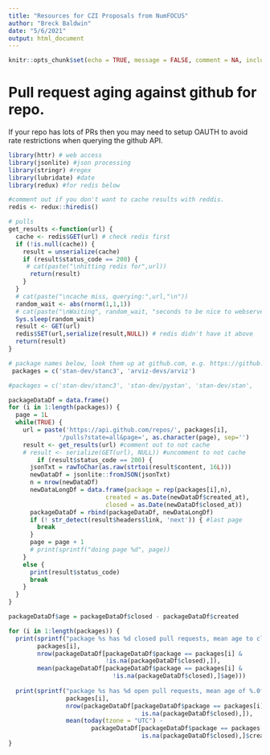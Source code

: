 ```yaml
---
title: "Resources for CZI Proposals from NumFOCUS"
author: "Breck Baldwin"
date: "5/6/2021"
output: html_document
---
```


```r
knitr::opts_chunk$set(echo = TRUE, message = FALSE, comment = NA, include = TRUE)
```


# Pull request aging against github for repo. 

If your repo has lots of PRs then you may need to setup OAUTH to avoid rate restrictions when querying the github API. 

```r
library(httr) # web access
library(jsonlite) #json processing
library(stringr) #regex
library(lubridate) #date
library(redux) #for redis below

#comment out if you don't want to cache results with reddis.
redis <- redux::hiredis()

# pulls 
get_results <-function(url) {
  cache <- redis$GET(url) # check redis first
  if (!is.null(cache)) {
    result = unserialize(cache)
    if (result$status_code == 200) {
     # cat(paste("\nhitting redis for",url))
      return(result)
    }
  }
  # cat(paste("\ncache miss, querying:",url,"\n"))
  random_wait <- abs(rnorm(1,1,1))
  # cat(paste("\nWaiting", random_wait, "seconds to be nice to webserver\n"))
  Sys.sleep(random_wait)
  result <- GET(url)
  redis$SET(url,serialize(result,NULL)) # redis didn't have it above
  return(result)
}

# package names below, look them up at github.com, e.g. https://github.com/stan-dev/stanc3
 packages = c('stan-dev/stanc3', 'arviz-devs/arviz')

#packages = c('stan-dev/stanc3', 'stan-dev/pystan', 'stan-dev/stan', 

packageDataDf = data.frame()
for (i in 1:length(packages)) {
  page = 1L
  while(TRUE) {
    url = paste('https://api.github.com/repos/', packages[i], 
              '/pulls?state=all&page=', as.character(page), sep='')
    result <- get_results(url) #comment out to not cache
    # result <- serialize(GET(url), NULL)) #uncomment to not cache
        if (result$status_code == 200) {
      jsonTxt = rawToChar(as.raw(strtoi(result$content, 16L)))
      newDataDf = jsonlite::fromJSON(jsonTxt)
      n = nrow(newDataDf)
      newDataLongDf = data.frame(package = rep(packages[i],n), 
                           created = as.Date(newDataDf$created_at), 
                           closed = as.Date(newDataDf$closed_at))
      packageDataDf = rbind(packageDataDf, newDataLongDf)
      if (! str_detect(result$headers$link, 'next')) { #last page
        break
      }
      page = page + 1
      # print(sprintf("doing page %d", page))
    }
    else {
      print(result$status_code)
      break
    }
  }
}

packageDataDf$age = packageDataDf$closed - packageDataDf$created

for (i in 1:length(packages)) {
  print(sprintf("package %s has %d closed pull requests, mean age to closure of %.0f days",
        packages[i],
        nrow(packageDataDf[packageDataDf$package == packages[i] &
                           !is.na(packageDataDf$closed),]),
        mean(packageDataDf[packageDataDf$package == packages[i] &
                             !is.na(packageDataDf$closed),]$age)))
  
  print(sprintf("package %s has %d open pull requests, mean age of %.0f days from May 6, 2021",
                packages[i],
                nrow(packageDataDf[packageDataDf$package == packages[i] &
                                     is.na(packageDataDf$closed),]),
                mean(today(tzone = "UTC") - 
                       packageDataDf[packageDataDf$package == packages[i] &
                                     is.na(packageDataDf$closed),]$created)))
}

```

